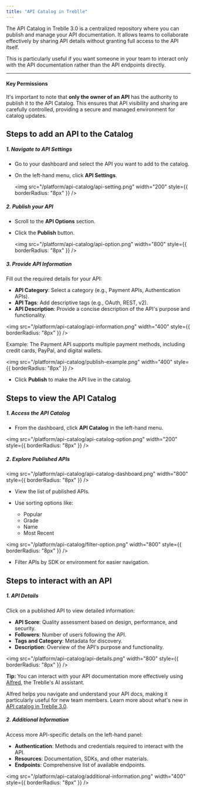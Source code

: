 ```yaml
---
title: "API Catalog in Treblle"
---
```


The API Catalog in Treblle 3.0 is a centralized repository where you can publish and manage your API documentation. It allows teams to collaborate effectively by sharing API details without granting full access to the API itself.

This is particularly useful if you want someone in your team to interact only with the API documentation rather than the API endpoints directly.

---

#### Key Permissions

It's important to note that **only the owner of an API** has the authority to publish it to the API Catalog. This ensures that API visibility and sharing are carefully controlled, providing a secure and managed environment for catalog updates.

## Steps to add an API to the Catalog

##### 1. Navigate to API Settings

- Go to your dashboard and select the API you want to add to the catalog.
- On the left-hand menu, click **API Settings**.

  <img
    src="/platform/api-catalog/api-setting.png"
    width="200"
    style={{ borderRadius: "8px" }}
  />

##### 2. Publish your API

- Scroll to the **API Options** section.
- Click the **Publish** button.

  <img
    src="/platform/api-catalog/api-option.png"
    width="800"
    style={{ borderRadius: "8px" }}
  />

##### 3. Provide API Information

Fill out the required details for your API:

- **API Category**: Select a category (e.g., Payment APIs, Authentication APIs).
- **API Tags**: Add descriptive tags (e.g., OAuth, REST, v2).
- **API Description**: Provide a concise description of the API's purpose and functionality.

<img
  src="/platform/api-catalog/api-information.png"
  width="400"
  style={{ borderRadius: "8px" }}
/>

Example:
The Payment API supports multiple payment methods, including credit cards, PayPal, and digital wallets.

<img
  src="/platform/api-catalog/publish-example.png"
  width="400"
  style={{ borderRadius: "8px" }}
/>

- Click **Publish** to make the API live in the catalog.

## Steps to view the API Catalog

##### 1. Access the API Catalog

- From the dashboard, click **API Catalog** in the left-hand menu.

<img
  src="/platform/api-catalog/api-catalog-option.png"
  width="200"
  style={{ borderRadius: "8px" }}
/>

##### 2. Explore Published APIs

<img
  src="/platform/api-catalog/api-catalog-dashboard.png"
  width="800"
  style={{ borderRadius: "8px" }}
/>

- View the list of published APIs.
- Use sorting options like:

  - Popular
  - Grade
  - Name
  - Most Recent

<img
  src="/platform/api-catalog/filter-option.png"
  width="800"
  style={{ borderRadius: "8px" }}
/>

- Filter APIs by SDK or environment for easier navigation.

## Steps to interact with an API

##### 1. API Details

Click on a published API to view detailed information:

- **API Score**: Quality assessment based on design, performance, and security.
- **Followers**: Number of users following the API.
- **Tags and Category**: Metadata for discovery.
- **Description**: Overview of the API's purpose and functionality.

<img
  src="/platform/api-catalog/api-details.png"
  width="800"
  style={{ borderRadius: "8px" }}
/>

**Tip:** You can interact with your API documentation more effectively using <a href="https://treblle.com/product/alfred" target="_blank" rel="noopener noreferrer"> Alfred</a>, the Treblle's AI assistant.

Alfred helps you navigate and understand your API docs, making it particularly useful for new team members. Learn more about what's new in <a href="https://blog.treblle.com/whats-new-treblle-3-0-api-catalog/" target="_blank" rel="noopener noreferrer">API catalog in Treblle 3.0</a>.

##### 2. Additional Information

Access more API-specific details on the left-hand panel:

- **Authentication**: Methods and credentials required to interact with the API.
- **Resources**: Documentation, SDKs, and other materials.
- **Endpoints**: Comprehensive list of available endpoints.

<img
  src="/platform/api-catalog/additional-information.png"
  width="400"
  style={{ borderRadius: "8px" }}
/>
